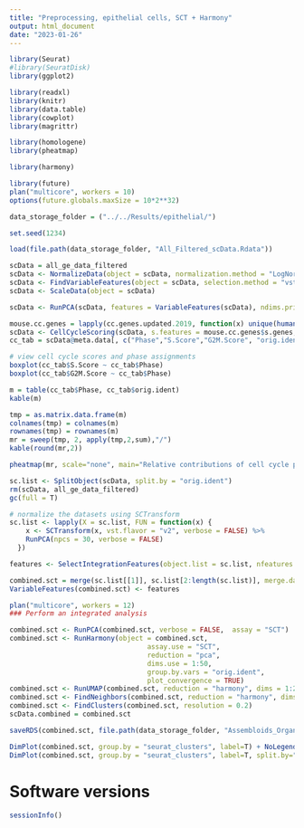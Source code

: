 ```yaml
---
title: "Preprocessing, epithelial cells, SCT + Harmony"
output: html_document
date: "2023-01-26"
---
```


```r
library(Seurat)
#library(SeuratDisk)
library(ggplot2)

library(readxl)
library(knitr)
library(data.table)
library(cowplot)
library(magrittr)

library(homologene)
library(pheatmap)

library(harmony)

library(future)
plan("multicore", workers = 10)
options(future.globals.maxSize = 10*2**32)

data_storage_folder = ("../../Results/epithelial/")

set.seed(1234)
```


```r

load(file.path(data_storage_folder, "All_Filtered_scData.Rdata"))
```


```r
scData = all_ge_data_filtered
scData <- NormalizeData(object = scData, normalization.method = "LogNormalize", scale.factor = 1e4)
scData <- FindVariableFeatures(object = scData, selection.method = "vst")
scData <- ScaleData(object = scData)

scData <- RunPCA(scData, features = VariableFeatures(scData), ndims.print = c(1:20), nfeatures.print = 20)

mouse.cc.genes = lapply(cc.genes.updated.2019, function(x) unique(human2mouse(x, db = homologeneData2)$mouseGene))
scData <- CellCycleScoring(scData, s.features = mouse.cc.genes$s.genes, g2m.features = mouse.cc.genes$g2m.genes, set.ident = TRUE)
cc_tab = scData@meta.data[, c("Phase","S.Score","G2M.Score", "orig.ident")]
```

```r
# view cell cycle scores and phase assignments
boxplot(cc_tab$S.Score ~ cc_tab$Phase)
boxplot(cc_tab$G2M.Score ~ cc_tab$Phase)

m = table(cc_tab$Phase, cc_tab$orig.ident)
kable(m)

tmp = as.matrix.data.frame(m)
colnames(tmp) = colnames(m)
rownames(tmp) = rownames(m)
mr = sweep(tmp, 2, apply(tmp,2,sum),"/")
kable(round(mr,2))

pheatmap(mr, scale="none", main="Relative contributions of cell cycle phases per sample", breaks=seq(0,1,by=0.01))
```

```r
sc.list <- SplitObject(scData, split.by = "orig.ident")
rm(scData, all_ge_data_filtered)
gc(full = T)

# normalize the datasets using SCTransform
sc.list <- lapply(X = sc.list, FUN = function(x) {
    x <- SCTransform(x, vst.flavor = "v2", verbose = FALSE) %>%
    RunPCA(npcs = 30, verbose = FALSE)
  })

```

```r
features <- SelectIntegrationFeatures(object.list = sc.list, nfeatures = 3000)

combined.sct = merge(sc.list[[1]], sc.list[2:length(sc.list)], merge.data = T)
VariableFeatures(combined.sct) <- features
```


```r
plan("multicore", workers = 12)
### Perform an integrated analysis

combined.sct <- RunPCA(combined.sct, verbose = FALSE,  assay = "SCT")
combined.sct <- RunHarmony(object = combined.sct,
                                  assay.use = "SCT",
                                  reduction = "pca",
                                  dims.use = 1:50,
                                  group.by.vars = "orig.ident",
                                  plot_convergence = TRUE)
combined.sct <- RunUMAP(combined.sct, reduction = "harmony", dims = 1:20, verbose = FALSE, assay="SCT")
combined.sct <- FindNeighbors(combined.sct, reduction = "harmony", dims = 1:20, assay="SCT")
combined.sct <- FindClusters(combined.sct, resolution = 0.2)
scData.combined = combined.sct

saveRDS(combined.sct, file.path(data_storage_folder, "Assembloids_Organoids_Tissue_combined_SCT_Harmony_epithelial.rds"), compress=T)

```

```r
DimPlot(combined.sct, group.by = "seurat_clusters", label=T) + NoLegend()
DimPlot(combined.sct, group.by = "seurat_clusters", label=T, split.by="Condition") + NoLegend()
```

# Software versions

```r
sessionInfo()
```

